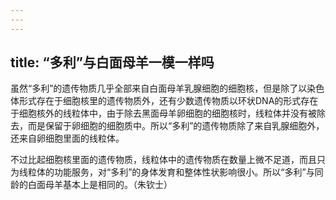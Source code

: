 ```yaml
---
---
---
```

title: “多利”与白面母羊一模一样吗
---




虽然“多利”的遗传物质几乎全部来自白面母羊乳腺细胞的细胞核，但是除了以染色体形式存在于细胞核里的遗传物质外，还有少数遗传物质以环状DNA的形式存在于细胞核外的线粒体中，由于除去黑面母羊卵细胞的细胞核时，线粒体并没有被除去，而是保留于卵细胞的细胞质中。所以“多利”的遗传物质除了来自乳腺细胞外，还来自卵细胞里面的线粒体。

不过比起细胞核里面的遗传物质，线粒体中的遗传物质在数量上微不足道，而且只为线粒体的功能服务，对“多利”的身体发育和整体性状影响很小。所以“多利”与同龄的白面母羊基本上是相同的。（朱钦士）